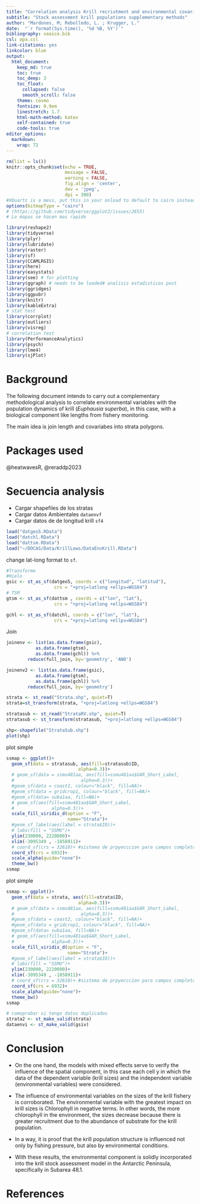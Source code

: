 ```yaml
---
title: "Correlation analysis Krill recriutment and environmental covariables"
subtitle: "Stock assessment krill populations supplementary methods"
author: "Mardones, M; Rebolledo, L. ; Krugger, L."
date:  "`r format(Sys.time(), '%d %B, %Y')`"
bibliography: seaice.bib
csl: apa.csl
link-citations: yes
linkcolor: blue
output:
  html_document:
    keep_md: true
    toc: true
    toc_deep: 3
    toc_float:
      collapsed: false
      smooth_scroll: false
    theme: cosmo
    fontsize: 0.9em
    linestretch: 1.7
    html-math-method: katex
    self-contained: true
    code-tools: true
editor_options: 
  markdown: 
    wrap: 72
---
```


```r
rm(list = ls())
knitr::opts_chunk$set(echo = TRUE,
                      message = FALSE,
                      warning = FALSE,
                      fig.align = 'center',
                      dev = 'jpeg',
                      dpi = 300)
#XQuartz is a mess, put this in your onload to default to cairo instead
options(bitmapType = "cairo") 
# (https://github.com/tidyverse/ggplot2/issues/2655)
# Lo mapas se hacen mas rapido
```

```r
library(reshape2)
library(tidyverse)
library(plyr)
library(lubridate)
library(raster)
library(sf)
library(CCAMLRGIS)
library(here)
library(easystats)
library(see) # for plotting
library(ggraph) # needs to be loaded# analisis estadisticos post
library(ggridges)
library(ggpubr)
library(knitr)
library(kableExtra)
# stat test
library(corrplot)
library(outliers)
library(visreg)
# correlation test 
library(PerformanceAnalytics)
library(psych)
library(lme4)
library(sjPlot)

```

# Background

The following document intends to carry out a complementary
methodological analysis to correlate environmental variables with the
population dynamics of krill (*Euphausia superba*), in this case, with a biological component like lengths from fishery monitoring.

The main idea is join length and covariabes into strata polygons.

# Packages used 

@heatwavesR, @reraddp2023

# Secuencia analysis

- Cargar shapefiles de los stratas
- Cargar datos Ambientales `dataenvf`
- Cargar datos de de longitud krill `sf4`

```r
load("datgeo5.RData")
load("datchl.RData")
load("dattsm.RData")
load("~/DOCAS/Data/KrillLows/DataEnvKrill.RData")
```

change lat-long format to `sf`.

```r
#Transformo
#Hielo
gsic <- st_as_sf(datgeo5, coords = c("longitud", "latitud"),  
                  crs = "+proj=latlong +ellps=WGS84") 
# TSM
gtsm <- st_as_sf(dattsm , coords = c("lon", "lat"),  
                  crs = "+proj=latlong +ellps=WGS84")

gchl <- st_as_sf(datchl, coords = c("lon", "lat"),  
                  crs = "+proj=latlong +ellps=WGS84")
```



Join

```r
joinenv <- list(as.data.frame(gsic),
           as.data.frame(gtsm),
           as.data.frame(gchl)) %>% 
        reduce(full_join, by='geometry', 'ANO')

joinenv2 <- list(as.data.frame(gsic),
           as.data.frame(gtsm),
           as.data.frame(gchl)) %>% 
        reduce(full_join, by='geometry')
```



```r
strata <- st_read("Strata.shp", quiet=T)
strata=st_transform(strata, "+proj=latlong +ellps=WGS84")
```


```r
stratasub <- st_read("StrataRV.shp", quiet=T)
stratasub <- st_transform(stratasub, "+proj=latlong +ellps=WGS84")

shp<-shapefile("StrataSub.shp")
plot(shp)
```



plot simple 

```r
ssmap <- ggplot()+
  geom_sf(data = stratasub, aes(fill=stratasub$ID, 
                           alpha=0.3))+
  # geom_sf(data = ssmu481aa, aes(fill=ssmu481aa$GAR_Short_Label, 
  #                         alpha=0.3))+
  #geom_sf(data = coast2, colour="black", fill=NA)+
  #geom_sf(data = gridcrop1, colour="black", fill=NA)+
  #geom_sf(data= suba1aa, fill=NA)+
  # geom_sf(aes(fill=ssmu481aa$GAR_Short_Label,
  #              alpha=0.3))+
  scale_fill_viridis_d(option = "F",
                       name="Strata")+
  #geom_sf_label(aes(label = strata$ID))+
  # labs(fill = "SSMU")+
  ylim(230000, 2220000)+
  xlim(-3095349 , -1858911)+
  # coord_sf(crs = 32610)+ #sistema de prpyecccion para campos completos
  coord_sf(crs = 6932)+
  scale_alpha(guide="none")+
  theme_bw()
ssmap
```
plot simple 

```r
ssmap <- ggplot()+
  geom_sf(data = strata, aes(fill=strata$ID, 
                           alpha=0.3))+
  # geom_sf(data = ssmu481aa, aes(fill=ssmu481aa$GAR_Short_Label, 
  #                         alpha=0.3))+
  #geom_sf(data = coast2, colour="black", fill=NA)+
  #geom_sf(data = gridcrop1, colour="black", fill=NA)+
  #geom_sf(data= suba1aa, fill=NA)+
  # geom_sf(aes(fill=ssmu481aa$GAR_Short_Label,
  #              alpha=0.3))+
  scale_fill_viridis_d(option = "F",
                       name="Strata")+
  #geom_sf_label(aes(label = strata$ID))+
  # labs(fill = "SSMU")+
  ylim(230000, 2220000)+
  xlim(-3095349 , -1858911)+
  # coord_sf(crs = 32610)+ #sistema de prpyecccion para campos completos
  coord_sf(crs = 6932)+
  scale_alpha(guide="none")+
  theme_bw()
ssmap
```

```r
# comoprobar si tengo datos duplicados
strata2 <- st_make_valid(strata)
dataenvi <- st_make_valid(gsiv)

```


# Conclusion

-   On the one hand, the models with mixed effects serve to verify the
    influence of the spatial component, in this case each cell y in
    which the data of the dependent variable (krill sizes) and the
    independent variable (environmental variables) were considered.

-   The influence of environmental variables on the sizes of the krill
    fishery is corroborated. The environmental variable with the
    greatest impact on krill sizes is Chlorophyll in negative terms. In
    other words, the more chlorophyll in the environment, the sizes
    decrease because there is greater recruitment due to the abundance
    of substrate for the krill population.

-   In a way, it is proof that the krill population structure is
    influenced not only by fishing pressure, but also by environmental
    conditions.

-   With these results, the environmental component is solidly
    incorporated into the krill stock assessment model in the Antarctic
    Peninsula, specifically in Subarea 48.1.

# References




